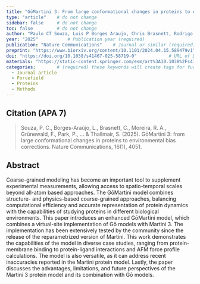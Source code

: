 ```yaml
---
title: "GōMartini 3: From large conformational changes in proteins to environmental bias corrections"          # Paper title (required)
type: "article"    # do not change
sidebar: false     # do not change
toc: false         # do not change
author: "Paulo CT Souza, Luis P Borges Araujo, Chris Brasnett, Rodrigo A Moreira, Fabian Grunewald, Peter Park, Liguo Wang, Hafez Razmazma, Ana C Borges-Araujo, Luis F Cofas-Vargas, Luca Monticelli, Raul Mera-Adasme, Manuel N Melo, Sangwook Wu, Siewert J Marrink, Adolfo B Poma, and Sebastian Thallmair"         # Paper authors (required)
year: "2025"           # Publication year (required)
publication: "Nature Communications"    # Journal or similar (required)
preprint: "https://www.biorxiv.org/content/10.1101/2024.04.15.589479v1"       # URL to prepint page (optional)  
doi: "https://doi.org/10.1038/s41467-025-58719-0"            # URL of DOI (required)  
materials: "https://static-content.springer.com/esm/art%3A10.1038%2Fs41467-025-58719-0/MediaObjects/41467_2025_58719_MOESM1_ESM.pdf"      # URL to suplementary info (optional)
categories:        # (required) these keywords will create tags for further filtering. 
  - Journal article
  - Forcefield
  - Proteins
  - Methods
---
```


<!-- 
The info below is just an example. 

Both fields are required and they have to be replaced with the respective info for each paper. 

Please notice the `> ` symbol before the citation, it gives it additional styling.  
-->

## Citation (APA 7)      

> Souza, P. C., Borges-Araújo, L., Brasnett, C., Moreira, R. A., Grünewald, F., Park, P., ... & Thallmair, S. (2025). GōMartini 3: from large conformational changes in proteins to environmental bias corrections. Nature Communications, 16(1), 4051.


## Abstract

Coarse-grained modeling has become an important tool to supplement experimental measurements, allowing access to spatio-temporal scales beyond all-atom based approaches. The GōMartini model combines structure- and physics-based coarse-grained approaches, balancing computational efficiency and accurate representation of protein dynamics with the capabilities of studying proteins in different biological environments. This paper introduces an enhanced GōMartini model, which combines a virtual-site implementation of Gō models with Martini 3. The implementation has been extensively tested by the community since the release of the reparametrized version of Martini. This work demonstrates the capabilities of the model in diverse case studies, ranging from protein-membrane binding to protein-ligand interactions and AFM force profile calculations. The model is also versatile, as it can address recent inaccuracies reported in the Martini protein model. Lastly, the paper discusses the advantages, limitations, and future perspectives of the Martini 3 protein model and its combination with Gō models.